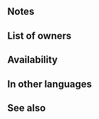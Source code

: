 {{Passive
|name=Counter Roar
|type=B
|exclusive=0
|canUseWeapon={{WeaponList|Dragonstone,Beast}}
|canUseMove={{MoveList|All}}
|properties=random_owner
|1name=Counter Roar 1
|1tagid=SID_反撃の咆哮1
|1effect=Reduces damage from foe's first attack during combat by 10% and unit's next attack deals damage = 10% of foe's attack damage prior to reductions (resets at end of combat; only highest value applied; does not stack).
|1cost=60
|1required=-
|1promotionTier=1
|1promotionRarity=4
|2name=Counter Roar 2
|2tagid=SID_反撃の咆哮2
|2effect=Reduces damage from foe's first attack during combat by 20% and unit's next attack deals damage = 20% of foe's attack damage prior to reductions (resets at end of combat; only highest value applied; does not stack).
|2cost=120
|2promotionTier=1
|2promotionRarity=5
|3name=Counter Roar 3
|3tagid=SID_反撃の咆哮3
|3effect=Reduces damage from foe's first attack during combat by 30% and unit's next attack deals damage = 30% of foe's attack damage prior to reductions (resets at end of combat; only highest value applied; does not stack).
|3cost=240
|3next=-
|4name=Counter Roar 4
|4tagid=SID_反撃の咆哮4
|4effect=Inflicts Atk/Spd-4 on foe, reduces damage from foe's first attack during combat by 30% (for standard attacks, "first attack" means only the first strike; for effects that grant "unit attacks twice," it means the first and second strikes), and unit's next attack deals damage = 30% of foe's attack damage prior to reductions (resets at end of combat; only highest value applied; does not stack). Restores 7 HP to unit after combat.
|4cost=300
}}
==Notes==
{{DamagePercentageReduction}}
{{DamageBoost|beforeReductions=1}}
{{Temporary debuffs|name=Counter Roar 4}}
{{After combat healing|name=Counter Roar 4}}
==List of owners==
{{Skill Hero List}}
==Availability==
{{PassiveFocusList}}
{{PassiveDistributionList}}
{{PassiveCombatManualList}}
==In other languages==
{{OtherLanguages
|english=Counter Roar
|japanese=反撃の咆哮
|german=Konter-Gebrüll
|spanishEU=Contra rugiente
|spanishLA=Contra rugiente
|french=Contre hurlant
|italian=Contro-ruggito
|chineseTW=反擊的咆哮
|portuguese=Contrarrugido
}}
==See also==
{{See also skills|cond=Description LIKE '%deals damage%attack damage prior to reductions%' OR Description LIKE '%first and second strikes%'}}
{{Passives Navbox|B}}